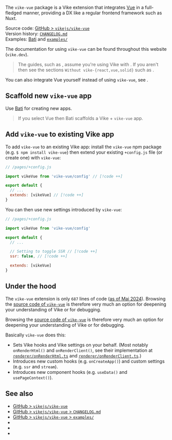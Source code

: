 
The `vike-vue` package is a <Link href="/extensions">Vike extension</Link> that integrates [Vue](https://vuejs.org) in a full-fledged manner, providing a DX like a regular frontend framework such as Nuxt.

Source code: [GitHub > `vikejs/vike-vue`](https://github.com/vikejs/vike-vue)  
Version history: [`CHANGELOG.md`](https://github.com/vikejs/vike-vue/blob/main/packages/vike-vue/CHANGELOG.md)  
Examples: [Bati](https://batijs.dev) and [`examples/`](https://github.com/vikejs/vike-vue/tree/main/examples)  

The documentation for using `vike-vue` can be found throughout this website (`vike.dev`).

> The guides, such as <Link href="/data-fetching" />, assume you're using Vike with <UiFrameworkExtension name comma />. If you aren't then see the sections `Without vike-{react,vue,solid}` such as <Link href="/useData#without-vike-react-vue-solid" />.

You can also integrate Vue yourself instead of using `vike-vue`, see <Link href="/vue" />.


## Scaffold new `vike-vue` app

Use [Bati](https://batijs.dev) for creating new apps.

> If you select Vue then Bati scaffolds a Vike + `vike-vue` app.


## Add `vike-vue` to existing Vike app

To add `vike-vue` to an existing Vike app: install the `vike-vue` npm package (e.g. `$ npm install vike-vue`) then extend your existing `+config.js` file (or create one) with `vike-vue`:

```js
// /pages/+config.js

import vikeVue from 'vike-vue/config' // [!code ++]

export default {
  // ...
  extends: [vikeVue] // [!code ++]
}
```

You can then use <Link href="#under-the-hood">new settings introduced by `vike-vue`</Link>:

```js
// /pages/+config.js

import vikeVue from 'vike-vue/config'

export default {
  // ...

  // Setting to toggle SSR // [!code ++]
  ssr: false, // [!code ++]

  extends: [vikeVue]
}
```


## Under the hood

The `vike-vue` extension is only `687` lines of code ([as of Mai 2024](https://gist.github.com/brillout/b4b2a2547a9b8111f9c3fc8cb5e7bafd)). Browsing the [source code of `vike-vue`](https://github.com/vikejs/vike-vue) is therefore very much an option for deepening your understanding of Vike or for debugging.

Browsing the [source code of `vike-vue`](https://github.com/vikejs/vike-vue) is therefore very much an option for deepening your understanding of Vike or for debugging.

Basically `vike-vue` does this:
- Sets <Link href="/hooks">Vike hooks</Link> and <Link href="/settings">Vike settings</Link> on your behalf. (Most notably <Link href="/onRenderHtml">`onRenderHtml()`</Link> and <Link href="/onRenderClient">`onRenderClient()`</Link>, see their implementation at
  [`renderer/onRenderHtml.ts`](https://github.com/vikejs/vike-vue/blob/main/packages/vike-vue/src/renderer/onRenderHtml.ts)
  and
  [`renderer/onRenderClient.ts`](https://github.com/vikejs/vike-vue/blob/main/packages/vike-vue/src/renderer/onRenderClient.ts).)
- Introduces new <Link href="/meta">custom hooks</Link> (e.g. <Link href="/onCreateApp">`onCreateApp()`</Link>) and <Link href="/meta">custom settings</Link> (e.g. <Link href="/ssr">`ssr`</Link> and <Link href="/stream">`stream`</Link>).
- Introduces new component hooks (e.g. <Link href="/useData">`useData()`</Link> and <Link href="/usePageContext">`usePageContext()`</Link>).



## See also

- [GitHub > `vikejs/vike-vue`](https://github.com/vikejs/vike-vue)
- [GitHub > `vikejs/vike-vue` > `CHANGELOG.md`](https://github.com/vikejs/vike-vue/blob/main/packages/vike-vue/CHANGELOG.md)
- [GitHub > `vikejs/vike-vue` > `examples/`](https://github.com/vikejs/vike-vue/tree/main/examples)
- <Link href="/vue" />
- <Link href="/vike-react" />
- <Link href="/vike-solid" />
